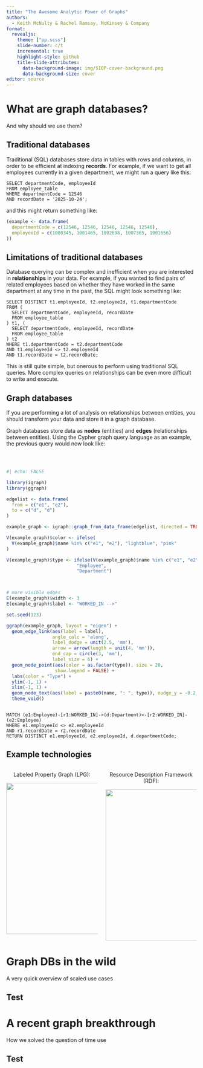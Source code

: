 ```yaml
---
title: "The Awesome Analytic Power of Graphs"
authors:
  - Keith McNulty & Rachel Ramsay, McKinsey & Company
format: 
  revealjs:
    theme: ["pp.scss"]
    slide-number: c/t
    incremental: true
    highlight-style: github
    title-slide-attributes:
      data-background-image: img/SIOP-cover-background.png
      data-background-size: cover  
editor: source
---
```



# What are graph databases? {background-image="img/SIOP-section-background.png" background-size="cover"}

And why should we use them?

## Traditional databases {background-image="img/SIOP-darkred-background.png" background-size="cover"}

Traditional (SQL) databases store data in tables with rows and columns, in order to be efficient at indexing **records**.  For example, if we want to get all employees currently in a given department, we might run a query like this:

```
SELECT departmentCode, employeeId
FROM employee_table
WHERE departmentCode = 12546
AND recordDate = '2025-10-24';
```

and this might return something like:

```r
(example <- data.frame(
  departmentCode = c(12546, 12546, 12546, 12546, 12546),
  employeeId = c(1000345, 1001465, 1002698, 1007365, 1001656)
))
```


<div style="background: url(img/trad-database.png) no-repeat center center;
                        background-size: cover;
                        position: absolute;
                        top: 5px;
                        right: 55px;
                        width: 75px;
                        height: 75px;"></div>

## Limitations of traditional databases  {background-image="img/SIOP-brightred-background.png" background-size="cover"}

Database querying can be complex and inefficient when you are interested in **relationships** in your data. For example, if you wanted to find pairs of related employees based on whether they have worked in the same department at any time in the past, the SQL might look something like:

```
SELECT DISTINCT t1.employeeId, t2.employeeId, t1.departmentCode
FROM (
  SELECT departmentCode, employeeId, recordDate
  FROM employee_table
) t1, (
  SELECT departmentCode, employeeId, recordDate
  FROM employee_table
) t2
WHERE t1.departmentCode = t2.departmentCode
AND t1.employeeId <> t2.employeeId
AND t1.recordDate = t2.recordDate;
```

This is still quite simple, but onerous to perform using traditional SQL queries.  More complex queries on relationships can be even more difficult to write and execute.

<div style="background: url(img/trad-database.png) no-repeat center center;
                        background-size: cover;
                        position: absolute;
                        top: 5px;
                        right: 55px;
                        width: 75px;
                        height: 75px;"></div>



## Graph databases {background-image="img/SIOP-darkgrey-background.png" background-size="cover"}

:::rows
:::row
:::column

If you are performing a lot of analysis on relationships between entities, you
should transform your data and store it in a graph database.</p>  

Graph databases store data as **nodes** (entities) and **edges** (relationships between entities).
Using the Cypher graph query language as an example, the previous query would now look like:
:::

:::column
<br>
```r
#| echo: FALSE

library(igraph)
library(ggraph)

edgelist <- data.frame(
  from = c("e1", "e2"),
  to = c("d", "d")
)

example_graph <- igraph::graph_from_data_frame(edgelist, directed = TRUE)

V(example_graph)$color <- ifelse(
  V(example_graph)$name %in% c("e1", "e2"), "lightblue", "pink"
)

V(example_graph)$type <- ifelse(V(example_graph)$name %in% c("e1", "e2"),
                          "Employee", 
                          "Department")



# more visible edges 
E(example_graph)$width <- 3
E(example_graph)$label <- "WORKED_IN -->"

set.seed(123)

ggraph(example_graph, layout = "eigen") +
  geom_edge_link(aes(label = label), 
                 angle_calc = 'along',
                 label_dodge = unit(2.5, 'mm'),
                 arrow = arrow(length = unit(4, 'mm')), 
                 end_cap = circle(3, 'mm'), 
                 label_size = 6) + 
  geom_node_point(aes(color = as.factor(type)), size = 20, 
                  show.legend = FALSE) +
  labs(color = "Type") +
  ylim(-1, 1) +
  xlim(-1, 1) +
  geom_node_text(aes(label = paste0(name, ": ", type)), nudge_y = -0.2, size = 6) +
  theme_void()
```
:::
:::

::: row


```
MATCH (e1:Employee)-[r1:WORKED_IN]->(d:Department)<-[r2:WORKED_IN]-(e2:Employee)
WHERE e1.employeeId <> e2.employeeId 
AND r1.recordDate = r2.recordDate
RETURN DISTINCT e1.employeeId, e2.employeeId, d.departmentCode;
```
:::
:::




<div style="background: url(img/graph-database.png) no-repeat center center;
                        background-size: cover;
                        position: absolute;
                        top: 5px;
                        right: 55px;
                        width: 100px;
                        height: 100px;"></div>



## Example technologies {background-image="img/SIOP-lightgrey-background.png" background-size="cover"}

::: columns

::: column

<center>
Labeled Property Graph (LPG):

![](img/lpgs.png){height=400 fig-align="center"}
</center>


::: 

::: column

<center>
Resource Description Framework (RDF):

![](img/rdfs.png){height=400 fig-align="center"}
</center>

:::

:::

<div style="background: url(img/graph-database.png) no-repeat center center;
                        background-size: cover;
                        position: absolute;
                        top: 5px;
                        right: 55px;
                        width: 100px;
                        height: 100px;"></div>
                        
# Graph DBs in the wild {background-image="img/SIOP-section-background.png" background-size="cover"}

A very quick overview of scaled use cases

## Test {background-image="img/SIOP-darkred-background.png" background-size="cover"}



# A recent graph breakthrough {background-image="img/SIOP-section-background.png" background-size="cover"}

How we solved the question of time use

## Test {background-image="img/SIOP-darkred-background.png" background-size="cover"}

